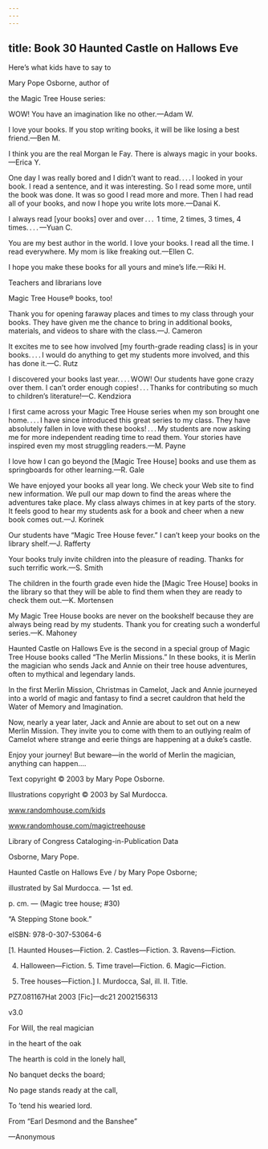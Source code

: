 ```yaml
---
---
---
```

title: Book 30 Haunted Castle on Hallows Eve
---




Here’s what kids have to say to

Mary Pope Osborne, author of

the Magic Tree House series:

WOW! You have an imagination like no other.—Adam W.



I love your books. If you stop writing books, it will be like losing a best friend.—Ben M.



I think you are the real Morgan le Fay. There is always magic in your books.—Erica Y.



One day I was really bored and I didn’t want to read. . . . I looked in your book. I read a sentence, and it was interesting. So I read some more, until the book was done. It was so good I read more and more. Then I had read all of your books, and now I hope you write lots more.—Danai K.



I always read [your books] over and over . . .  1 time, 2 times, 3 times, 4 times. . . . —Yuan C.



You are my best author in the world. I love your books. I read all the time. I read everywhere. My mom is like freaking out.—Ellen C.



I hope you make these books for all yours and mine’s life.—Riki H.





Teachers and librarians love

Magic Tree House® books, too!

Thank you for opening faraway places and times to my class through your books. They have given me the chance to bring in additional books, materials, and videos to share with the class.—J. Cameron



It excites me to see how involved [my fourth-grade reading class] is in your books. . . . I would do anything to get my students more involved, and this has done it.—C. Rutz



I discovered your books last year. . . . WOW! Our students have gone crazy over them. I can’t order enough copies! . . . Thanks for contributing so much to children’s literature!—C. Kendziora



I first came across your Magic Tree House series when my son brought one home. . . . I have since introduced this great series to my class. They have absolutely fallen in love with these books! . . . My students are now asking me for more independent reading time to read them. Your stories have inspired even my most struggling readers.—M. Payne



I love how I can go beyond the [Magic Tree House] books and use them as springboards for other learning.—R. Gale



We have enjoyed your books all year long. We check your Web site to find new information. We pull our map down to find the areas where the adventures take place. My class always chimes in at key parts of the story. It feels good to hear my students ask for a book and cheer when a new book comes out.—J. Korinek



Our students have “Magic Tree House fever.” I can’t keep your books on the library shelf.—J. Rafferty



Your books truly invite children into the pleasure of reading. Thanks for such terrific work.—S. Smith



The children in the fourth grade even hide the [Magic Tree House] books in the library so that they will be able to find them when they are ready to check them out.—K. Mortensen



My Magic Tree House books are never on the bookshelf because they are always being read by my students. Thank you for creating such a wonderful series.—K. Mahoney





Haunted Castle on Hallows Eve is the second in a special group of Magic Tree House books called “The Merlin Missions.” In these books, it is Merlin the magician who sends Jack and Annie on their tree house adventures, often to mythical and legendary lands.

In the first Merlin Mission, Christmas in Camelot, Jack and Annie journeyed into a world of magic and fantasy to find a secret cauldron that held the Water of Memory and Imagination.

Now, nearly a year later, Jack and Annie are about to set out on a new Merlin Mission. They invite you to come with them to an outlying realm of Camelot where strange and eerie things are happening at a duke’s castle.

Enjoy your journey! But beware—in the world of Merlin the magician, anything can happen….





Text copyright © 2003 by Mary Pope Osborne.

Illustrations copyright © 2003 by Sal Murdocca.

www.randomhouse.com/kids

www.randomhouse.com/magictreehouse

Library of Congress Cataloging-in-Publication Data

Osborne, Mary Pope.

Haunted Castle on Hallows Eve / by Mary Pope Osborne;

illustrated by Sal Murdocca. — 1st ed.

p. cm. — (Magic tree house; #30)

“A Stepping Stone book.”

eISBN: 978-0-307-53064-6

[1. Haunted Houses—Fiction. 2. Castles—Fiction. 3. Ravens—Fiction.

4. Halloween—Fiction. 5. Time travel—Fiction. 6. Magic—Fiction.

7. Tree houses—Fiction.] I. Murdocca, Sal, ill. II. Title.

PZ7.081167Hat 2003 [Fic]—dc21 2002156313

v3.0





For Will, the real magician

in the heart of the oak




The hearth is cold in the lonely hall,

No banquet decks the board;

No page stands ready at the call,

To ’tend his wearied lord.

From “Earl Desmond and the Banshee”

—Anonymous